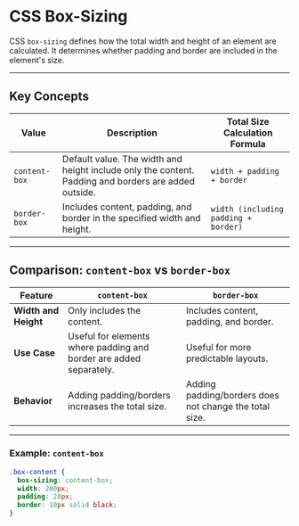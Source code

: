 # CSS Box-Sizing

CSS `box-sizing` defines how the total width and height of an element are calculated. It determines whether padding and border are included in the element's size.

---

## **Key Concepts**

| Value         | Description                                                                                          | Total Size Calculation Formula       |
| ------------- | ---------------------------------------------------------------------------------------------------- | ------------------------------------ |
| `content-box` | Default value. The width and height include only the content. Padding and borders are added outside. | `width + padding + border`           |
| `border-box`  | Includes content, padding, and border in the specified width and height.                             | `width (including padding + border)` |

---

## **Comparison: `content-box` vs `border-box`**

| Feature              | `content-box`                                                      | `border-box`                                           |
| -------------------- | ------------------------------------------------------------------ | ------------------------------------------------------ |
| **Width and Height** | Only includes the content.                                         | Includes content, padding, and border.                 |
| **Use Case**         | Useful for elements where padding and border are added separately. | Useful for more predictable layouts.                   |
| **Behavior**         | Adding padding/borders increases the total size.                   | Adding padding/borders does not change the total size. |

---

### **Example: `content-box`**

```css
.box-content {
  box-sizing: content-box;
  width: 200px;
  padding: 20px;
  border: 10px solid black;
}
```
